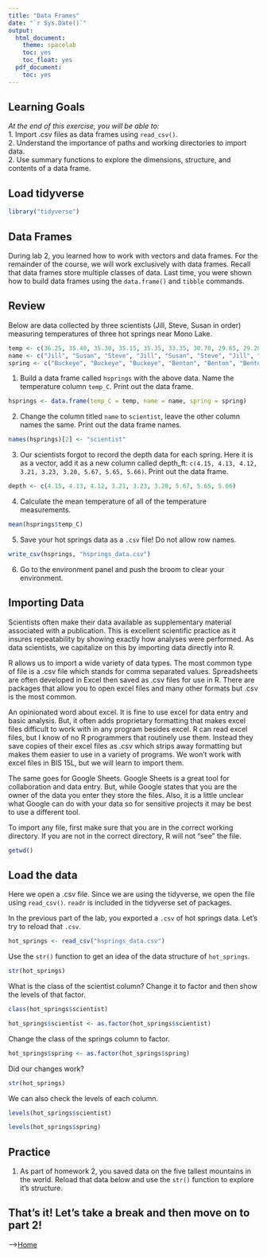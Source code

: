 ```yaml
---
title: "Data Frames"
date: "`r Sys.Date()`"
output:
  html_document:
    theme: spacelab
    toc: yes
    toc_float: yes
  pdf_document:
    toc: yes
---
```


## Learning Goals
*At the end of this exercise, you will be able to:*    
1. Import .csv files as data frames using `read_csv()`.  
2. Understand the importance of paths and working directories to import data.  
2. Use summary functions to explore the dimensions, structure, and contents of a data frame.  

## Load tidyverse
```r
library("tidyverse")
```

## Data Frames
During lab 2, you learned how to work with vectors and data frames. For the remainder of the course, we will work exclusively with data frames. Recall that data frames store multiple classes of data. Last time, you were shown how to build data frames using the `data.frame()` and `tibble` commands.  

## Review
Below are data collected by three scientists (Jill, Steve, Susan in order) measuring temperatures of three hot springs near Mono Lake.
```r
temp <- c(36.25, 35.40, 35.30, 35.15, 35.35, 33.35, 30.70, 29.65, 29.20)
name <- c("Jill", "Susan", "Steve", "Jill", "Susan", "Steve", "Jill", "Susan", "Steve")
spring <- c("Buckeye", "Buckeye", "Buckeye", "Benton", "Benton", "Benton", "Travertine", "Travertine", "Travertine")
```

1. Build a data frame called `hsprings` with the above data. Name the temperature column `temp_C`. Print out the data frame.  
```r
hsprings <- data.frame(temp_C = temp, name = name, spring = spring)
```

2. Change the column titled `name` to `scientist`, leave the other column names the same. Print out the data frame names.  
```r
names(hsprings)[2] <- "scientist"
```

3. Our scientists forgot to record the depth data for each spring. Here it is as a vector, add it as a new column called depth_ft: `c(4.15, 4.13, 4.12, 3.21, 3.23, 3.20, 5.67, 5.65, 5.66)`. Print out the data frame.
```r
depth <- c(4.15, 4.13, 4.12, 3.21, 3.23, 3.20, 5.67, 5.65, 5.66)
```

4. Calculate the mean temperature of all of the temperature measurements.
```r
mean(hsprings$temp_C)
```

5. Save your hot springs data as a `.csv` file! Do not allow row names. 
```r
write_csv(hsprings, "hsprings_data.csv")
```

6. Go to the environment panel and push the broom to clear your environment.  

## Importing Data
Scientists often make their data available as supplementary material associated with a publication. This is excellent scientific practice as it insures repeatability by showing exactly how analyses were performed. As data scientists, we capitalize on this by importing data directly into R.  

R allows us to import a wide variety of data types. The most common type of file is a .csv file which stands for comma separated values. Spreadsheets are often developed in Excel then saved as .csv files for use in R. There are packages that allow you to open excel files and many other formats but .csv is the most common.  

An opinionated word about excel. It is fine to use excel for data entry and basic analysis. But, it often adds proprietary formatting that makes excel files difficult to work with in any program besides excel. R can read excel files, but I know of no R programmers that routinely use them. Instead they save copies of their excel files as .csv which strips away formatting but makes them easier to use in a variety of programs. We won't work with excel files in BIS 15L, but we will learn to import them.  

The same goes for Google Sheets. Google Sheets is a great tool for collaboration and data entry. But, while Google states that you are the owner of the data you enter they store the files. Also, it is a little unclear what Google can do with your data so for sensitive projects it may be best to use a different tool.  

To import any file, first make sure that you are in the correct working directory. If you are not in the correct directory, R will not "see" the file.
```r
getwd()
```

## Load the data
Here we open a .csv file. Since we are using the tidyverse, we open the file using `read_csv()`. `readr` is included in the tidyverse set of packages.  

In the previous part of the lab, you exported a `.csv` of hot springs data. Let's try to reload that `.csv`.  
```r
hot_springs <- read_csv("hsprings_data.csv")
```

Use the `str()` function to get an idea of the data structure of `hot_springs`.  
```r
str(hot_springs)
```

What is the class of the scientist column? Change it to factor and then show the levels of that factor.  
```r
class(hot_springs$scientist)
```

```r
hot_springs$scientist <- as.factor(hot_springs$scientist)
```

Change the class of the springs column to factor.
```r
hot_springs$spring <- as.factor(hot_springs$spring)
```

Did our changes work? 
```r
str(hot_springs)
```

We can also check the levels of each column.
```r
levels(hot_springs$scientist)
```

```r
levels(hot_springs$spring)
```

## Practice
1. As part of homework 2, you saved data on the five tallest mountains in the world. Reload that data below and use the `str()` function to explore it's structure.  

## That's it! Let's take a break and then move on to part 2! 

-->[Home](https://jmledford3115.github.io/datascibiol/)  